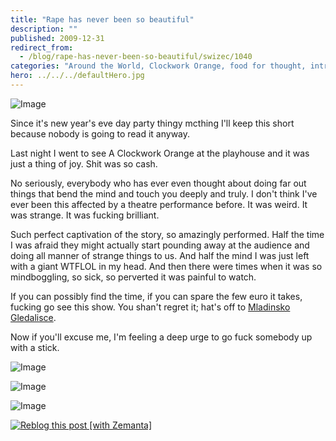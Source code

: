 ```yaml
---
title: "Rape has never been so beautiful"
description: ""
published: 2009-12-31
redirect_from:
  - /blog/rape-has-never-been-so-beautiful/swizec/1040
categories: "Around the World, Clockwork Orange, food for thought, intrigues, Kids and Teens, life, New Year's Eve, People and Society, review, Theatre, Uncategorized"
hero: ../../../defaultHero.jpg
---
```


![Image](https://cm.mladinsko.com/pictures/360/up1607.jpg.jpeg)

Since it's new year's eve day party thingy mcthing I'll keep this short because nobody is going to read it anyway.

Last night I went to see A Clockwork Orange at the playhouse and it was just a thing of joy. Shit was so cash.

No seriously, everybody who has ever even thought about doing far out things that bend the mind and touch you deeply and truly. I don't think I've ever been this affected by a theatre performance before. It was weird. It was strange. It was fucking brilliant.

Such perfect captivation of the story, so amazingly performed. Half the time I was afraid they might actually start pounding away at the audience and doing all manner of strange things to us. And half the mind I was just left with a giant WTFLOL in my head. And then there were times when it was so mindboggling, so sick, so perverted it was painful to watch.

If you can possibly find the time, if you can spare the few euro it takes, fucking go see this show. You shan't regret it; hat's off to [Mladinsko Gledalisce](http://www.mladinsko.com/).

Now if you'll excuse me, I'm feeling a deep urge to go fuck somebody up with a stick.

![Image](https://cm.mladinsko.com/pictures/360/up1635.jpg.jpeg)

![Image](https://cm.mladinsko.com/pictures/360/up1626.jpg.jpeg)

![Image](https://cm.mladinsko.com/pictures/360/up1623.jpg.jpeg)

[![Reblog this post [with Zemanta]](https://img.zemanta.com/reblog_e.png?x-id=8e807611-944f-4747-8976-d331bf1c5a0d)](http://reblog.zemanta.com/zemified/8e807611-944f-4747-8976-d331bf1c5a0d/ "Reblog this post [with Zemanta]")